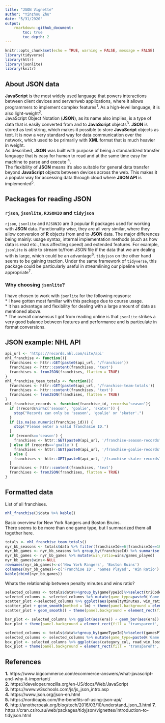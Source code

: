 ```yaml
---
title: "JSON Vignette"
author: "Yinzhou Zhu"
date: "5/31/2020"
output: 
    rmarkdown::github_document:
        toc: true
        toc_depth: 2
---
```


```r
knitr::opts_chunk$set(echo = TRUE, warning = FALSE, message = FALSE)
library(tidyverse)
library(httr)
library(jsonlite)
library(knitr)
```

## About JSON data
**JavaScript** is the most widely used language that powers interactions between client devices and server/web applications, where it allows programmers to implement complex features<sup>1</sup>. As a high-level language, it is also light-weight<sup>2</sup>.  
JavaScript Object Notation (**JSON**), as its name also implies, is a type of data that is easily converted from and to **JavaScript** objects<sup>3</sup>. **JSON** is stored as text string, which makes it possible to store **JavaScript** objects as text. It is now a very standard way for data communication over the network, which used to be primarily with **XML** format that is much heavier in weight.  
As described, **JSON** was built with purpose of being a standardized transfer language that is easy for human to read and at the same time easy for machine to parse and execute <sup>4</sup>.  
The flexibility of **JSON** means it's also suitable for general data transfer beyond **JavaScript** objects between devices across the web. This makes it a popular way for accessing data through cloud where **JSON API** is implemented<sup>5</sup>.  

## Packages for reading JSON  
### `rjson`, `jsonlite`, `RJSONIO` and `tidyjson`  
`rjson`, `jsonlite` and `RJSONIO` are 3 popular R packages used for working with **JSON** data. Functionality wise, they are all very similar, where they allow conversion of **R** objects from and to **JSON** data. The major differences being mainly: usage syntax, internal implementation methods (such as how data is read etc., thus affecting speed) and extended features. For example, `jsonlite` is able to stream to/from JSON file if the data that we are dealing with is large, which could be an advantage<sup>6</sup>. `tidyjson` on the other hand seems to be gaining traction. Under the same framework of `tidyverse`, this package could be particularly useful in streamlining our pipeline when appropriate<sup>7</sup>.  

### Why choosing `jsonlite`?  
I have chosen to work with `jsonlite` for the following reasons:  
* I have gotten most familiar with this package due to course usage.  
* It has advantage and flexibility for dealing with a large amount of data as mentioned above.  
* The overall consensus I got from reading online is that `jsonlite` strikes a very good balance between features and performance and is particulate in format conversions.  
  
## JSON example: NHL API
```r
api_url <- 'https://records.nhl.com/site/api'
nhl_franchise <- function(){
  franchises <- httr::GET(paste0(api_url, '/franchise'))
  franchises <- httr::content(franchises, 'text')
  franchises <- fromJSON(franchises, flatten = TRUE)
}
nhl_franchise_team_totals <- function(){
  franchises <- httr::GET(paste0(api_url, '/franchise-team-totals'))
  franchises <- httr::content(franchises, 'text')
  franchises <- fromJSON(franchises, flatten = TRUE)
}
nhl_franchise_records <- function(franchise_id, records='season'){
  if (!records%in%c('season', 'goalie', 'skater')) {
    stop("Records can only be 'season', 'goalie' or 'skater'.")
  }
  if (is.na(as.numeric(franchise_id))) {
    stop("Please enter a valid franchasie ID.")
  }
  if (records=='season') {  
    franchises <- httr::GET(paste0(api_url, '/franchise-season-records?cayenneExp=franchiseId=',franchise_id))
  } else if (records=='goalie') {
    franchises <- httr::GET(paste0(api_url, '/franchise-goalie-records?cayenneExp=franchiseId=',franchise_id))
  } else {
    franchises <- httr::GET(paste0(api_url, '/franchise-skater-records?cayenneExp=franchiseId=',franchise_id))
  }
  franchises <- httr::content(franchises, 'text')
  franchises <- fromJSON(franchises, flatten = TRUE)
}
```

## Formatted data
List of all franchises.
```r
nhl_franchise()$data %>% kable()
```

Basic overview for New York Rangers and Boston Bruins.  
There seems to be more than one game type, but I summarized them all together here.  
```r
totals <- nhl_franchise_team_totals()
nyr_bb_seasons <- totals$data %>% filter(franchiseId==6|franchiseId==10) %>% select(franchiseId, gamesPlayed, wins)
nyr_bb_games <- nyr_bb_seasons %>% group_by(franchiseId) %>% summarise(games_played=sum(gamesPlayed), wins=sum(wins))
nyr_bb_games <- nyr_bb_games %>% mutate(win_ratio=wins/games_played)
nyr_bb_games$wins<-NULL
rownames(nyr_bb_games)<-c('New York Rangers', 'Boston Ruins')
colnames(nyr_bb_games)<-c('Franchise ID', 'Games Played', 'Win Ratio')
kable(cbind(nyr_bb_games))
```

Whats the relationship between penalty minutes and wins ratio?  

```r
selected_columns <- totals$data%>%group_by(gameTypeId)%>%select(triCode,firstSeasonId, gamesPlayed, gameTypeId, penaltyMinutes, wins) %>% mutate(win_ratio=wins/gamesPlayed, .keep = 'unused')
selected_columns <- selected_columns %>% mutate(game_type=paste0('Game Type ID: ', gameTypeId), .keep = 'unused') %>% mutate(era = if_else(firstSeasonId <=19911992,'Pre-Modern','Modern'), .keep = 'unused')
scatter_plot <-selected_columns %>% ggplot(aes(penaltyMinutes, win_ratio)) + geom_point(aes(color=penaltyMinutes)) + facet_wrap(vars(game_type), scales = "free") + xlab('Accumulated Penalty Time (Minutes)') + ylab('Accumulated Win Ratio') + geom_text(aes(label = triCode), color="red", data = subset(selected_columns, win_ratio>0.5), size = 2, nudge_y = 0.02)
scatter_plot + geom_smooth(method = lm) + theme(panel.background = element_rect(fill = 'transparent', color = 'black'), panel.grid = element_blank())
scatter_plot + geom_smooth() + theme(panel.background = element_rect(fill = 'transparent', color = 'black'), panel.grid = element_blank())
```

```r
bar_plot <- selected_columns %>% ggplot(aes(era)) + geom_bar(aes(era)) + geom_bar(aes(fill = era), data = subset(selected_columns, win_ratio>0.4)) + facet_wrap(vars(game_type), scales = "free") + xlab("Era (Teams Joint Before/After 1991)") + ylab("Number of Teams")
bar_plot + theme(panel.background = element_rect(fill = 'transparent', color = 'black'), panel.grid = element_blank()) + scale_fill_discrete(name="Category", labels=c("Modern: Win Ratio > 0.3", "Pre-Modern: Win Ratio > 0.3"))
```

```r
selected_columns <- totals$data%>%group_by(gameTypeId)%>%select(gamesPlayed, gameTypeId, triCode, roadLosses, roadWins, gameTypeId, wins) %>% mutate(win_ratio=wins/gamesPlayed, .keep = 'unused') %>% mutate(category_col= if_else(win_ratio<0.3,'T4', if_else(win_ratio>=0.3&win_ratio<0.4, 'T3', if_else(win_ratio>=0.4&win_ratio<0.5, 'T2', if_else(win_ratio>0.5, 'T1', 'NA')))))
selected_columns <- selected_columns %>% mutate(game_type=paste0('Game Type ID: ', gameTypeId), .keep = 'unused') %>% mutate(road_win_loss_ratio=roadWins/roadLosses, .keep = 'unused')
box_plot <- selected_columns %>% ggplot(aes(category_col, road_win_loss_ratio)) + geom_boxplot() + geom_jitter(aes(color=category_col)) + facet_wrap(vars(game_type), scales = 'free') + xlab("Team Tiers (Based on Total Win Ratio)") + ylab("Road Win-Loss Ratio")
box_plot + theme(panel.background = element_rect(fill = 'transparent', color = 'black'), panel.grid = element_blank(), legend.position = "none")
```


## References  
**1.** https://www.bigcommerce.com/ecommerce-answers/what-javascript-and-why-it-important/  
**2.** https://developer.mozilla.org/en-US/docs/Web/JavaScript  
**3.** https://www.w3schools.com/js/js_json_intro.asp  
**4.** https://www.json.org/json-en.html  
**5.** https://nordicapis.com/the-benefits-of-using-json-api/  
**6.** http://anotherpeak.org/blog/tech/2016/03/10/understand_json_3.html
**7.** https://cran.csiro.au/web/packages/tidyjson/vignettes/introduction-to-tidyjson.html
